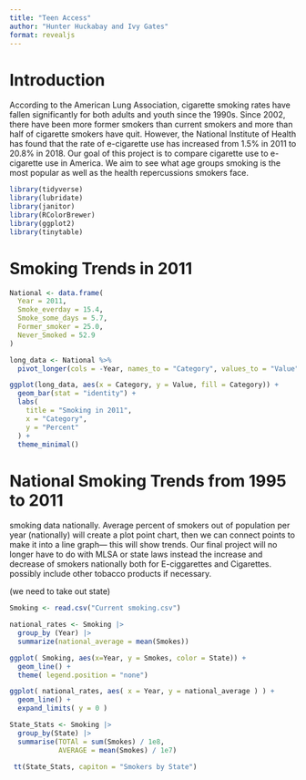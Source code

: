 ```yaml
---
title: "Teen Access"
author: "Hunter Huckabay and Ivy Gates"
format: revealjs
---
```


# Introduction 
According to the American Lung Association, cigarette smoking rates have fallen significantly for both adults and youth since the 1990s. Since 2002, there have been more former smokers than current smokers and more than half of cigarette smokers have quit. However, the National Institute of Health has found that the rate of e-cigarette use has increased from 1.5% in 2011 to 20.8% in 2018. Our goal of this project is to compare cigarette use to e-cigarette use in America. We aim to see what age groups smoking is the most popular as well as the health repercussions smokers face.


```r
library(tidyverse)
library(lubridate)
library(janitor)
library(RColorBrewer)
library(ggplot2)
library(tinytable)
```


# Smoking Trends in 2011

```r
National <- data.frame(
  Year = 2011,
  Smoke_everday = 15.4,
  Smoke_some_days = 5.7,
  Former_smoker = 25.0,
  Never_Smoked = 52.9
)

long_data <- National %>%
  pivot_longer(cols = -Year, names_to = "Category", values_to = "Value")

ggplot(long_data, aes(x = Category, y = Value, fill = Category)) +
  geom_bar(stat = "identity") +
  labs(
    title = "Smoking in 2011",
    x = "Category",
    y = "Percent"
  ) +
  theme_minimal()
```



# National Smoking Trends from 1995 to 2011
smoking data nationally. 
Average  percent of smokers out of population per year (nationally) will create a plot point chart, then we can connect points to make it into a line graph— this will show trends. 
Our final project will no longer have to do with MLSA or state laws
instead the increase and decrease of smokers nationally both for E-ciggarettes and Cigarettes. 
possibly include other tobacco products if necessary. 



(we need to take out state)

```r
Smoking <- read.csv("Current smoking.csv")

national_rates <- Smoking |> 
  group_by (Year) |> 
  summarize(national_average = mean(Smokes))

ggplot( Smoking, aes(x=Year, y = Smokes, color = State)) + 
  geom_line() +
  theme( legend.position = "none")

ggplot( national_rates, aes( x = Year, y = national_average ) ) +
  geom_line() +
  expand_limits( y = 0 )

```

```r
State_Stats <- Smoking |>
  group_by(State) |>
  summarise(TOTAl = sum(Smokes) / 1e8,
            AVERAGE = mean(Smokes) / 1e7)

 tt(State_Stats, capiton = "Smokers by State")

```


